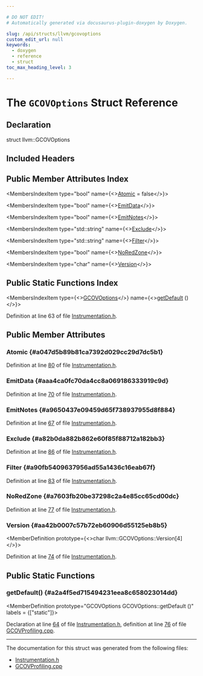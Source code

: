 ```yaml
---

# DO NOT EDIT!
# Automatically generated via docusaurus-plugin-doxygen by Doxygen.

slug: /api/structs/llvm/gcovoptions
custom_edit_url: null
keywords:
  - doxygen
  - reference
  - struct
toc_max_heading_level: 3

---
```





# The `GCOVOptions` Struct Reference

<DoxygenPage pluginConfig={pluginConfig}>



## Declaration

<CodeBlock>struct llvm::GCOVOptions</CodeBlock>

## Included Headers

<IncludesList>
<IncludesListItem
  filePath="llvm/Transforms/Utils/Instrumentation.h"
  permalink="/docs/api/files/include/include/llvm/include/llvm/transforms/include/llvm/transforms/utils/instrumentation-h"
  isLocal="true" />
</IncludesList>

## Public Member Attributes Index

<MembersIndex>

<MembersIndexItem
  type="bool"
  name={<><a href="#a047d5b89b81ca7392d029cc29d7dc5b1">Atomic</a> = false</>}>
</MembersIndexItem>

<MembersIndexItem
  type="bool"
  name={<><a href="#aaa4ca0fc70da4cc8a069186333919c9d">EmitData</a></>}>
</MembersIndexItem>

<MembersIndexItem
  type="bool"
  name={<><a href="#a9650437e09459d65f738937955d8f884">EmitNotes</a></>}>
</MembersIndexItem>

<MembersIndexItem
  type="std::string"
  name={<><a href="#a82b0da882b862e60f85f88712a182bb3">Exclude</a></>}>
</MembersIndexItem>

<MembersIndexItem
  type="std::string"
  name={<><a href="#a90fb5409637956ad55a1436c16eab67f">Filter</a></>}>
</MembersIndexItem>

<MembersIndexItem
  type="bool"
  name={<><a href="#a7603fb20be37298c2a4e85cc65cd00dc">NoRedZone</a></>}>
</MembersIndexItem>

<MembersIndexItem
  type="char"
  name={<><a href="#aa42b0007c57b72eb60906d55125eb8b5">Version</a></>}>
</MembersIndexItem>

</MembersIndex>

## Public Static Functions Index

<MembersIndex>

<MembersIndexItem
  type={<><a href="/docs/api/structs/llvm/gcovoptions">GCOVOptions</a></>}
  name={<><a href="#a2a4f5ed715494231eea8c658023014dd">getDefault</a> ()</>}>
</MembersIndexItem>

</MembersIndex>


Definition at line 63 of file <a href="/docs/api/files/include/include/llvm/include/llvm/transforms/include/llvm/transforms/utils/instrumentation-h">Instrumentation.h</a>.

<SectionDefinition>

## Public Member Attributes

### Atomic {#a047d5b89b81ca7392d029cc29d7dc5b1}

<MemberDefinition
  prototype="bool llvm::GCOVOptions::Atomic = false">

Definition at line <a href="/docs/api/files/include/include/llvm/include/llvm/transforms/include/llvm/transforms/utils/instrumentation-h/#l00080">80</a> of file <a href="/docs/api/files/include/include/llvm/include/llvm/transforms/include/llvm/transforms/utils/instrumentation-h">Instrumentation.h</a>.
</MemberDefinition>

### EmitData {#aaa4ca0fc70da4cc8a069186333919c9d}

<MemberDefinition
  prototype="bool llvm::GCOVOptions::EmitData">

Definition at line <a href="/docs/api/files/include/include/llvm/include/llvm/transforms/include/llvm/transforms/utils/instrumentation-h/#l00070">70</a> of file <a href="/docs/api/files/include/include/llvm/include/llvm/transforms/include/llvm/transforms/utils/instrumentation-h">Instrumentation.h</a>.
</MemberDefinition>

### EmitNotes {#a9650437e09459d65f738937955d8f884}

<MemberDefinition
  prototype="bool llvm::GCOVOptions::EmitNotes">

Definition at line <a href="/docs/api/files/include/include/llvm/include/llvm/transforms/include/llvm/transforms/utils/instrumentation-h/#l00067">67</a> of file <a href="/docs/api/files/include/include/llvm/include/llvm/transforms/include/llvm/transforms/utils/instrumentation-h">Instrumentation.h</a>.
</MemberDefinition>

### Exclude {#a82b0da882b862e60f85f88712a182bb3}

<MemberDefinition
  prototype="std::string llvm::GCOVOptions::Exclude">

Definition at line <a href="/docs/api/files/include/include/llvm/include/llvm/transforms/include/llvm/transforms/utils/instrumentation-h/#l00086">86</a> of file <a href="/docs/api/files/include/include/llvm/include/llvm/transforms/include/llvm/transforms/utils/instrumentation-h">Instrumentation.h</a>.
</MemberDefinition>

### Filter {#a90fb5409637956ad55a1436c16eab67f}

<MemberDefinition
  prototype="std::string llvm::GCOVOptions::Filter">

Definition at line <a href="/docs/api/files/include/include/llvm/include/llvm/transforms/include/llvm/transforms/utils/instrumentation-h/#l00083">83</a> of file <a href="/docs/api/files/include/include/llvm/include/llvm/transforms/include/llvm/transforms/utils/instrumentation-h">Instrumentation.h</a>.
</MemberDefinition>

### NoRedZone {#a7603fb20be37298c2a4e85cc65cd00dc}

<MemberDefinition
  prototype="bool llvm::GCOVOptions::NoRedZone">

Definition at line <a href="/docs/api/files/include/include/llvm/include/llvm/transforms/include/llvm/transforms/utils/instrumentation-h/#l00077">77</a> of file <a href="/docs/api/files/include/include/llvm/include/llvm/transforms/include/llvm/transforms/utils/instrumentation-h">Instrumentation.h</a>.
</MemberDefinition>

### Version {#aa42b0007c57b72eb60906d55125eb8b5}

<MemberDefinition
  prototype={<>char llvm::GCOVOptions::Version&#91;4&#93;</>}>

Definition at line <a href="/docs/api/files/include/include/llvm/include/llvm/transforms/include/llvm/transforms/utils/instrumentation-h/#l00074">74</a> of file <a href="/docs/api/files/include/include/llvm/include/llvm/transforms/include/llvm/transforms/utils/instrumentation-h">Instrumentation.h</a>.
</MemberDefinition>

</SectionDefinition>

<SectionDefinition>

## Public Static Functions

### getDefault() {#a2a4f5ed715494231eea8c658023014dd}

<MemberDefinition
  prototype="GCOVOptions GCOVOptions::getDefault ()"
  labels = {["static"]}>

Declaration at line <a href="/docs/api/files/include/include/llvm/include/llvm/transforms/include/llvm/transforms/utils/instrumentation-h/#l00064">64</a> of file <a href="/docs/api/files/include/include/llvm/include/llvm/transforms/include/llvm/transforms/utils/instrumentation-h">Instrumentation.h</a>, definition at line <a href="/docs/api/files/lib/lib/transforms/lib/transforms/instrumentation/gcovprofiling-cpp/#l00076">76</a> of file <a href="/docs/api/files/lib/lib/transforms/lib/transforms/instrumentation/gcovprofiling-cpp">GCOVProfiling.cpp</a>.
</MemberDefinition>

</SectionDefinition>

<hr/>

The documentation for this struct was generated from the following files:

<ul>
<li><a href="/docs/api/files/include/include/llvm/include/llvm/transforms/include/llvm/transforms/utils/instrumentation-h">Instrumentation.h</a></li>
<li><a href="/docs/api/files/lib/lib/transforms/lib/transforms/instrumentation/gcovprofiling-cpp">GCOVProfiling.cpp</a></li>
</ul>

</DoxygenPage>

